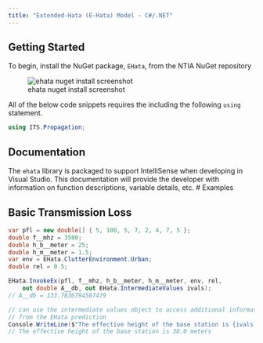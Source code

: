 ```yaml
---
title: "Extended-Hata (E-Hata) Model - C#/.NET"
---
```


## Getting Started

To begin, install the NuGet package, `EHata`, from the NTIA NuGet repository

![ehata nuget install screenshot](images/nuget_ehata.jpg)

All of the below code snippets requires the including the following `using` statement.

```csharp
using ITS.Propagation;
```

## Documentation

The `ehata` library is packaged to support IntelliSense when developing in Visual Studio.  This documentation will provide the developer with information on function descriptions, variable details, etc.
# Examples

## Basic Transmission Loss

```csharp
var pfl = new double[] { 5, 100, 5, 7, 2, 4, 7, 5 };
double f__mhz = 3500;
double h_b__meter = 25;
double h_m__meter = 1.5;
var env = EHata.ClutterEnvironment.Urban;
double rel = 0.5;

EHata.InvokeEx(pfl, f__mhz, h_b__meter, h_m__meter, env, rel,
    out double A__db, out EHata.IntermediateValues ivals);
// A__db = 133.7836794567479

// can use the intermediate values object to access additional information
// from the EHata prediction
Console.WriteLine($"The effective height of the base station is {ivals.h_b_eff__meter} meters");
// The effective height of the base station is 30.0 meters
```
